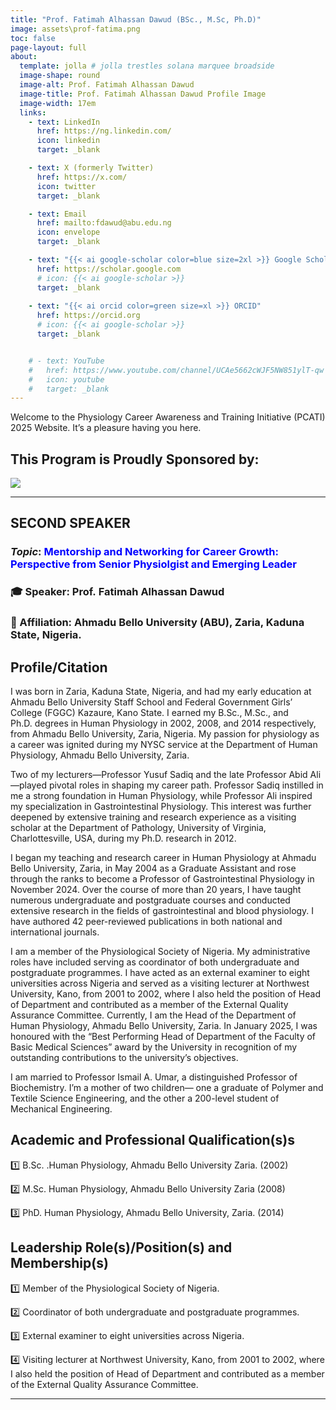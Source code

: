 ```yaml
---
title: "Prof. Fatimah Alhassan Dawud (BSc., M.Sc, Ph.D)"
image: assets\prof-fatima.png
toc: false
page-layout: full
about: 
  template: jolla # jolla trestles solana marquee broadside
  image-shape: round
  image-alt: Prof. Fatimah Alhassan Dawud
  image-title: Prof. Fatimah Alhassan Dawud Profile Image
  image-width: 17em
  links:
    - text: LinkedIn
      href: https://ng.linkedin.com/
      icon: linkedin
      target: _blank

    - text: X (formerly Twitter)
      href: https://x.com/
      icon: twitter
      target: _blank

    - text: Email
      href: mailto:fdawud@abu.edu.ng
      icon: envelope
      target: _blank

    - text: "{{< ai google-scholar color=blue size=2xl >}} Google Scholar"
      href: https://scholar.google.com
      # icon: {{< ai google-scholar >}}
      target: _blank
    
    - text: "{{< ai orcid color=green size=xl >}} ORCID"
      href: https://orcid.org
      # icon: {{< ai google-scholar >}}
      target: _blank


    # - text: YouTube
    #   href: https://www.youtube.com/channel/UCAe5662cWJF5NW851ylT-qw
    #   icon: youtube
    #   target: _blank
---
```


Welcome to the Physiology Career Awareness and Training Initiative (PCATI) 2025 Website. It's a pleasure having you here.

## **This Program is Proudly Sponsored by:**

![](assets\the-physiological-society-logo.png)

------------------------------------------------------------------------

::: callout-note
## SECOND SPEAKER

### *Topic*: [**Mentorship and Networking for Career Growth: Perspective from Senior Physiolgist and Emerging Leader**]{style="color: blue"}

### 🎓 Speaker: Prof. Fatimah Alhassan Dawud

### 🏢 Affiliation: Ahmadu Bello University (ABU), Zaria, Kaduna State, Nigeria.
:::

## Profile/Citation

I was born in Zaria, Kaduna State, Nigeria, and had my early education at Ahmadu Bello University Staff School and Federal Government Girls' College (FGGC) Kazaure, Kano State. I earned my B.Sc., M.Sc., and Ph.D. degrees in Human Physiology in 2002, 2008, and 2014 respectively, from Ahmadu Bello University, Zaria, Nigeria. My passion for physiology as a career was ignited during my NYSC service at the Department of Human Physiology, Ahmadu Bello University, Zaria.

Two of my lecturers—Professor Yusuf Sadiq and the late Professor Abid Ali—played pivotal roles in shaping my career path. Professor Sadiq instilled in me a strong foundation in Human Physiology, while Professor Ali inspired my specialization in Gastrointestinal Physiology. This interest was further deepened by extensive training and research experience as a visiting scholar at the Department of Pathology, University of Virginia, Charlottesville, USA, during my Ph.D. research in 2012.

I began my teaching and research career in Human Physiology at Ahmadu Bello University, Zaria, in May 2004 as a Graduate Assistant and rose through the ranks to become a Professor of Gastrointestinal Physiology in November 2024. Over the course of more than 20 years, I have taught numerous undergraduate and postgraduate courses and conducted extensive research in the fields of gastrointestinal and blood physiology. I have authored 42 peer-reviewed publications in both national and international journals.

I am a member of the Physiological Society of Nigeria. My administrative roles have included serving as coordinator of both undergraduate and postgraduate programmes. I have acted as an external examiner to eight universities across Nigeria and served as a visiting lecturer at Northwest University, Kano, from 2001 to 2002, where I also held the position of Head of Department and contributed as a member of the External Quality Assurance Committee.
Currently, I am the Head of the Department of Human Physiology, Ahmadu Bello University, Zaria. In January 2025, I was honoured with the "Best Performing Head of Department of the Faculty of Basic Medical Sciences " award by the University in recognition of my outstanding contributions to the university's objectives.

I am married to Professor Ismail A. Umar, a distinguished Professor of Biochemistry. I’m a mother of two children— one a graduate of Polymer and Textile Science Engineering, and the other a 200-level student of Mechanical Engineering.


## Academic and Professional Qualification(s)s

1️⃣ B.Sc. .Human Physiology, Ahmadu Bello University Zaria. (2002)

2️⃣ M.Sc. Human Physiology, Ahmadu Bello University Zaria (2008)

3️⃣ PhD. Human Physiology, Ahmadu Bello University, Zaria. (2014)


## Leadership Role(s)/Position(s) and Membership(s)

1️⃣ Member of the Physiological Society of Nigeria.

2️⃣ Coordinator of both undergraduate and postgraduate programmes.

3️⃣ External examiner to eight universities across Nigeria.

4️⃣ Visiting lecturer at Northwest University, Kano, from 2001 to 2002, where I also held the position of Head of Department and contributed as a member of the External Quality Assurance Committee.



```{=html}
<!-- **Role:** Teaching and Research 

**Teaching Focus:** Training Medical, Allied Health Sciences and core Physiology and Anatomy students.

**Research Focus:** Investigating population specific mutations associated with cardiovascular and other diseases of public health concern

## Current Research Projects
➡️ Investigating genetic predisposition to preeclampsia in Northern Nigeria

➡️ Population Specific Mutations linked to familial hypercholesterolemia. -->
```

------------------------------------------------------------------------